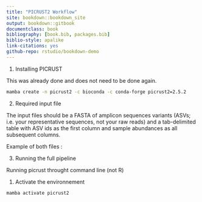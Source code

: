 ```yaml
--- 
title: "PICRUST2 Workflow"
site: bookdown::bookdown_site
output: bookdown::gitbook
documentclass: book
bibliography: [book.bib, packages.bib]
biblio-style: apalike
link-citations: yes
github-repo: rstudio/bookdown-demo
---
```


1. Installing PICRUST

This was already done and does not need to be done again. 
```bash
mamba create -n picrust2 -c bioconda -c conda-forge picrust2=2.5.2
``` 

2. Required input file 

The input files should be a FASTA of amplicon sequences variants (ASVs; i.e. your representative sequences, not your raw reads) and a tab-delimited table with ASV ids as the first column and sample abundances as all subsequent columns.

Example of both files : 


3. Running the full pipeline 

Running picrust throught command line (not R)

1. Activate the environnement
```bash
mamba activate picrust2
```


